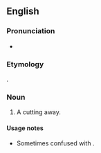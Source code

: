 {{also|abscisión}}
==English==

===Pronunciation===
* {{a|US}} {{IPA|/æbˈsɪ.ʒn̩/|lang=en}}

===Etymology===
{{der|en|la|abscisiō}}.

===Noun===
{{en-noun}}

# A cutting away. {{defdate|First attested around 1350 to 1470.}}

====Usage notes====
* Sometimes confused with {{m|en|abscission}}.
